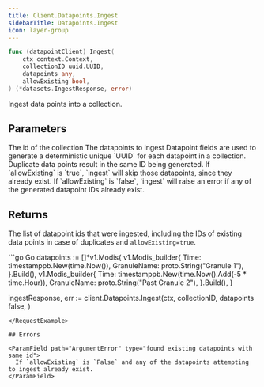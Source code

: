 ```yaml
---
title: Client.Datapoints.Ingest
sidebarTitle: Datapoints.Ingest
icon: layer-group
---
```


```go
func (datapointClient) Ingest(
    ctx context.Context,
    collectionID uuid.UUID,
    datapoints any,
    allowExisting bool,
) (*datasets.IngestResponse, error)
```

Ingest data points into a collection.

## Parameters

<ParamField path="collectionID" type="uuid.UUID">
  The id of the collection
</ParamField>
<ParamField path="datapoints" type="[]proto.Message">
  The datapoints to ingest
</ParamField>
<ParamField path="allowExisting" type="bool">
  Datapoint fields are used to generate a deterministic unique `UUID` for each
  datapoint in a collection. Duplicate data points result in the same ID being generated.
  If `allowExisting` is `true`, `ingest` will skip those datapoints, since they already exist.
  If `allowExisting` is `false`, `ingest` will raise an error if any of the generated datapoint IDs already exist.
</ParamField>

## Returns

The list of datapoint ids that were ingested, including the IDs of existing data points in case of duplicates and
`allowExisting=true`.

<RequestExample>
```go Go
datapoints := []*v1.Modis{
  v1.Modis_builder{
    Time:        timestamppb.New(time.Now()),
    GranuleName: proto.String("Granule 1"),
  }.Build(),
  v1.Modis_builder{
    Time:        timestamppb.New(time.Now().Add(-5 * time.Hour)),
    GranuleName: proto.String("Past Granule 2"),
  }.Build(),
}

ingestResponse, err := client.Datapoints.Ingest(ctx,
    collectionID,
    datapoints
    false,
)
```
</RequestExample>

## Errors

<ParamField path="ArgumentError" type="found existing datapoints with same id">
  If `allowExisting` is `False` and any of the datapoints attempting to ingest already exist.
</ParamField>
